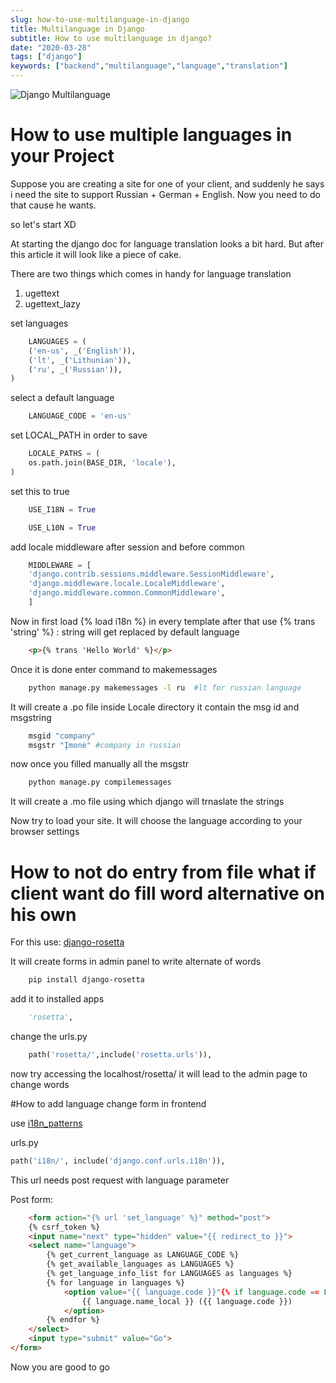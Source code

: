 ```yaml
---
slug: how-to-use-multilanguage-in-django
title: Multilanguage in Django
subtitle: How to use multilanguage in django?
date: "2020-03-28"
tags: ["django"]
keywords: ["backend","multilanguage","language","translation"]
---
```



![Django Multilanguage](./images/banner.png)

# How to use multiple languages in your Project

Suppose you are creating a site for one of your client, and suddenly he says i need the site to support Russian + German + English. Now you need to do that cause he wants.

so let's start XD

At starting the django doc for language translation looks a bit hard.
But after this article it will look like a piece of cake.


There are two things which comes in handy for language translation

1)  ugettext
2)  ugettext_lazy


set languages
```python
	LANGUAGES = (
    ('en-us', _('English')),
    ('lt', _('Lithunian')),
    ('ru', _('Russian')),
)
```


select a default language
```python
	LANGUAGE_CODE = 'en-us'
```


set LOCAL_PATH in order to save 
```python
	LOCALE_PATHS = (
    os.path.join(BASE_DIR, 'locale'),
)
```


set this to true
```python
	USE_I18N = True

	USE_L10N = True

```

add locale middleware after session and before common
```python
	MIDDLEWARE = [
    'django.contrib.sessions.middleware.SessionMiddleware',
    'django.middleware.locale.LocaleMiddleware',
    'django.middleware.common.CommonMiddleware',
    ]
```


Now in first load {% load i18n %} in every template
after that use {% trans 'string' %} : string will get replaced by default language
```html
	<p>{% trans 'Hello World' %}</p>
```


Once it is done
enter command to makemessages
```bash
	python manage.py makemessages -l ru  #lt for russian language 
```

It will create a .po file inside Locale directory
it contain the msg id and msgstring 
```python
	msgid "company"
	msgstr "Įmonė" #company in russian
```


now once you filled manually all the msgstr
```bash
	python manage.py compilemessages
```

It will create a .mo file using which django will trnaslate the strings

Now try to load your site.
It will choose the language according to your browser settings

# How to not do entry from file what if client want do fill word alternative on his own

For this use: [django-rosetta](https://django.com/)

It will create forms in admin panel to write alternate of words

```bash
	pip install django-rosetta
```

add it to installed apps

```python
	'rosetta',
```


change the urls.py
```python
	path('rosetta/',include('rosetta.urls')),
```


now try accessing the localhost/rosetta/ it will lead to the admin page to change words



#How to  add language change form in frontend

use [i18n_patterns](https://docs.djangoproject.com/en/2.2/topics/i18n/translation/#the-set-language-redirect-view)

urls.py
```python
path('i18n/', include('django.conf.urls.i18n')),
```

This url needs post request with language parameter

Post form:
```html
	<form action="{% url 'set_language' %}" method="post">
	{% csrf_token %}
    <input name="next" type="hidden" value="{{ redirect_to }}">
    <select name="language">
        {% get_current_language as LANGUAGE_CODE %}
        {% get_available_languages as LANGUAGES %}
        {% get_language_info_list for LANGUAGES as languages %}
        {% for language in languages %}
            <option value="{{ language.code }}"{% if language.code == LANGUAGE_CODE %} selected{% endif %}>
                {{ language.name_local }} ({{ language.code }})
            </option>
        {% endfor %}
    </select>
    <input type="submit" value="Go">
</form>
```


Now you are good to go